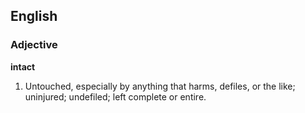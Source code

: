 ==English==

===Adjective===

'''intact'''

#Untouched, especially by anything that harms, defiles, or the like; uninjured; undefiled; left complete or entire.